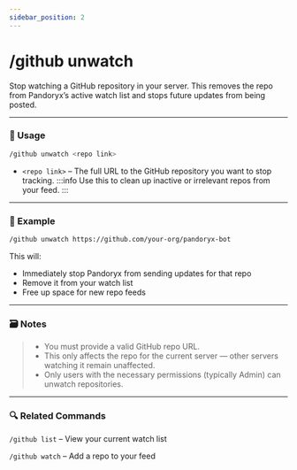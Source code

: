 ```yaml
---
sidebar_position: 2
---
```


# /github unwatch

Stop watching a GitHub repository in your server. This removes the repo from Pandoryx’s active watch list and stops future updates from being posted.

<hr className="md-divider-gradient" />

### 💬 Usage
```bash
/github unwatch <repo link>
```
- `<repo link>` – The full URL to the GitHub repository you want to stop tracking.
:::info
Use this to clean up inactive or irrelevant repos from your feed.
:::

<hr className="md-divider-gradient" />

### 📌 Example
```bash
/github unwatch https://github.com/your-org/pandoryx-bot
```
This will:
- Immediately stop Pandoryx from sending updates for that repo
- Remove it from your watch list
- Free up space for new repo feeds

<hr className="md-divider-gradient" />

### 🗃️ Notes
> - You must provide a valid GitHub repo URL.
> - This only affects the repo for the current server — other servers watching it remain unaffected.
> - Only users with the necessary permissions (typically Admin) can unwatch repositories.

<hr className="md-divider-gradient" />

### 🔍 Related Commands
`/github list` – View your current watch list

`/github watch` – Add a repo to your feed